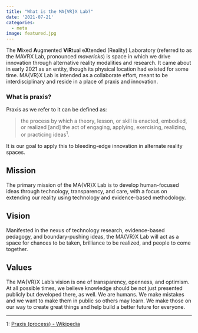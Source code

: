 ```yaml
---
title: "What is the MA{VR}X Lab?"
date: '2021-07-21'
categories: 
  - meta
image: featured.jpg
---
```


The **M**ixed **A**ugmented **V**i**R**tual e**X**tended (Reality) Laboratory (referred to as the MAVRX Lab, pronounced *mavericks*) is space in which we drive innovation through alternative reality modalities and research. It came about in early 2021 as an entity, though its physical location had existed for some time. MA{VR}X Lab is intended as a collaborate effort, meant to be interdisciplinary and reside in a place of praxis and innovation.

### What is praxis?

Praxis as we refer to it can be defined as:

> the process by which a theory, lesson, or skill is enacted, embodied, or realized \[and\] the act of engaging, applying, exercising, realizing, or practicing ideas<sup>1</sup>.

It is our goal to apply this to bleeding-edge innovation in alternate reality spaces.

## Mission

The primary mission of the MA{VR}X Lab is to develop human-focused ideas through technology, transparency, and care, with a focus on extending our reality using technology and evidence-based methodology.

## Vision

Manifested in the nexus of technology research, evidence-based pedagogy, and boundary-pushing ideas, the MA{VR}X Lab will act as a space for chances to be taken, brilliance to be realized, and people to come together.

## Values

The MA{VR}X Lab's vision is one of transparency, openness, and optimism. At all possible times, we believe knowledge should be not just presented publicly but developed there, as well. We are humans. We make mistakes and we want to make them in public so others may learn. We make those on our way to create great things and help build a better future for everyone.

------------------------------------------------------------------------

1: [Praxis (process) - Wikipedia](https://en.wikipedia.org/wiki/Praxis_(process))
